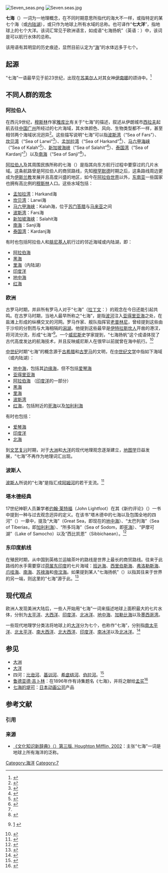 [[File:Seven_seas.png|thumb]]
[[File:Seven.seas.jpg|thumb]] 

'''七海'''（{{lang-en|'''Seven Seas'''}}）一词为一地理概念，在不同时期意思所指代的海大不一样，或指特定的某七个海（或[[内陆湖|内陆湖]]），或只作为地球上所有水域的总称。也可译作“'''七大洋'''”，指地球上的七个大洋。该词汇常见于欧洲语言，如成语“七海扬帆”（英语：{{lang|en|Sail the Seven Seas}}）中，该词是可以航行水体的总称。

该用语有其明显的历史痕迹，显然目前认定为“[[海|海]]”的水体远多于七个。

==起源==
“七海”一语最早见于前23世纪，出现在[[苏美尔人|苏美尔人]]对其女神[[伊南娜|伊南娜]]的颂诗中。<ref name="Meador">{{cite book |first=Betty De Shong, translator and editor |last=Meador |year=2001 |title=Inanna, Lady of Largest Heart: Poems of the Sumerian High| publisher=University of Texas |ISBN = 0-292-75242-3}}</ref> 

==不同人群的观念==
===阿拉伯人===
在西元9世纪，[[穆斯林|穆斯林]]作家[[雅库比|雅库比]]有关于“七海”的描述，叙述从伊朗城市[[西拉夫|西拉夫]]起航去往[[中国|中国]][[广州|广州]]所经过的七片海域，其水体颜色、风向、生物类型都不一样，甚至相邻两个海域状况迥异<ref name="Lunde">{{cite magazine |url=http://www.saudiaramcoworld.com/issue/200504/the.seas.of.sindbad.htm |title=The Seas of Sindbad |journal=Saudi Aramco World |first=Paul |last=Lunde |date=July/August 2005 |accessdate=2007-03-27 |volume=56 |issue=4 |deadurl=yes |archiveurl=https://web.archive.org/web/20070208223341/http://www.saudiaramcoworld.com/issue/200504/the.seas.of.sindbad.htm |archivedate=2007-02-08 |df= }}</ref>。这些描写说明“七海”可以指[[波斯湾|波斯湾]]（“Sea of Fars”）、[[坎贝湾|坎贝湾]]（“Sea of Larwi”<ref>{{Cite web |url=http://www.geocities.com/CollegePark/Library/9803/cowasjee/cowas9.html |title=Cowasjee Articles<!-- Bot generated title --> |accessdate=2009-10-25 |archive-date=2009-10-25 |archive-url=https://www.webcitation.org/query?url=http://www.geocities.com/CollegePark/Library/9803/cowasjee/cowas9.html&date=2009-10-25+06:59:34 |dead-url=yes }}</ref>）、[[孟加拉湾|孟加拉湾]]（“Sea of Harkand”<ref>{{Cite web |url=http://cip.cornell.edu/DPubS?service=Repository&version=1.0&verb=Disseminate&view=body&content-type=pdf_1&handle=seap.indo%2F1107010942 |title=E. Edwards McKinnon , Beyond Serandib: A Note on Lambri at the Northern Tip of Aceh<!-- Bot generated title --> |accessdate=2020-09-27 |archive-date=2012-06-17 |archive-url=https://web.archive.org/web/20120617002644/http://cip.cornell.edu/DPubS?service=Repository&version=1.0&verb=Disseminate&view=body&content-type=pdf_1&handle=seap.indo%2F1107010942 |dead-url=no }}</ref>）、[[马六甲海峡|马六甲海峡]]（“Sea of Kalah”<ref name="MALA">{{Cite web |url=http://books.google.com/books?id=rezD7rvuf9YC&printsec=frontcover |title=存档副本 |accessdate=2011-07-21 |archive-date=2014-09-22 |archive-url=https://web.archive.org/web/20140922131207/http://books.google.com/books?id=rezD7rvuf9YC&printsec=frontcover |dead-url=no }}</ref>）、[[新加坡海峡|新加坡海峡]]（“Sea of Salahit”<ref>{{Cite web |url=http://history.melayuonline.com/?a=bUwvaUpTL0lMeTRVYzY%3D=# |title=Tumasik Kingdom - Melayu Online<!-- Bot generated title --> |access-date=2011-07-21 |archive-url=https://web.archive.org/web/20090312083103/http://history.melayuonline.com/?a=bUwvaUpTL0lMeTRVYzY%3D%3D |archive-date=2009-03-12 |dead-url=yes }}</ref>）、[[泰国湾|泰国湾]]（“Sea of Kardanj”<ref name="MALA" />）以及[[南海|南海]]（“Sea of Sanji”<ref>{{Cite web |url=http://books.google.com/books?id=p5U3AAAAIAAJ&printsec=frontcover |title=存档副本 |accessdate=2011-07-21 |archive-date=2013-05-30 |archive-url=https://web.archive.org/web/20130530040649/http://books.google.com/books?id=p5U3AAAAIAAJ&printsec=frontcover |dead-url=no }}</ref>）。

[[阿拉伯人|阿拉伯人]]及其周围民族所称的七海（{{lang-ar|بحار العالم ، سبعة البحار}}）是指其向东方航行过程中要穿过的几片水域。这条航路曾是阿拉伯人的商贸路线，先知[[穆罕默德|穆罕默德]]时期之后，这条路线周边更成为[[伊斯兰教|伊斯兰教]]发展并且高度兴盛的地区，如今在[[阿拉伯世界|阿拉伯世界]]以外，[[东南亚|东南亚]]一些国家也拥有高比例的[[穆斯林|穆斯林]]人口。这些水域包括：
*[[孟加拉湾|孟加拉湾]]：Harkand海
*[[坎贝湾|坎贝湾]]：Larwi海
*[[马六甲海峡|马六甲海峡]]：Kalah海，位于[[苏门答腊|苏门答腊]]与[[马来亚|马来亚]]之间
*[[波斯湾|波斯湾]]：Fars海
*[[新加坡海峡|新加坡海峡]]：Salahit海
*[[南海|南海]]：Sanji海
*[[泰国湾|泰国湾]]：Kardanj海

有时也包括阿拉伯人和[[腓尼基人|腓尼基人]]航行过的邻近海域或内陆湖，即： 
*[[阿拉伯海|阿拉伯海]]
*[[黑海|黑海]]
*[[里海|里海]]（内陆湖）
*[[印度洋|印度洋]]
*[[地中海|地中海]]
*[[红海|红海]]

===欧洲===
古罗马时期，并非所有罗马人对于“七海”（[[拉丁文|拉丁文]]：{{lang|la|septem maria}}）的观念在今日还能引起共鸣。在古罗马时期，当地人最早所称之“七海”，是指[[波河|波河]]注入[[亚得里亚海|亚得里亚海]]之处，在盐滩上形成的纵横交叉的河网。罗马作家、舰队指挥官[[老普林尼|老普林尼]]，曾经提到这些由于沙坝的分割而与大海相隔的[[潟湖|潟湖]]。他提到这些最早是[[伊特拉斯坎文明|伊特拉斯坎人]]开凿的港汊，将河流分流，形成“七海”<ref name="Pliny">{{cite web |author=Pliny the Elder |authorlink=Pliny the Elder |title=Historia Naturalis |url=http://penelope.uchicago.edu/holland/pliny3.html |chapter= }} [http://www.mysteriousetruscans.com/eng.html] {{Wayback|url=http://www.mysteriousetruscans.com/eng.html |date=20130211154927 }}</ref>。一个[[威尼斯|威尼斯]]史学家提到，“七海扬帆”这个成语体现了古代高度发达的航海技术，并且反映威尼斯人在很早以前就曾在海中航行。<ref name="Lane">{{cite book |title=Venice, a Maritime Republic |first=Frederic Chapin |last=Lane |year=1973 |publisher=Johns Hopkins University Press |ISBN = 080181460X |url = http://books.google.com/?id=PQpU2JGJCMwC&pg=RA1-PA4&lpg=RA1-PA4&dq=%22seven+seas%22+venice |page=4}}</ref>

[[中世纪|中世纪]]时期“七海”的概念源于[[古希腊|古希腊]]和[[古罗马|古罗马]]的文明，在[[中世纪文学|中世纪文学]]中指如下海域（或内陆湖）：
* [[地中海|地中海]]，包括其[[边缘海|边缘海]]，但不包括[[爱琴海|爱琴海]]
* [[亚得里亚海|亚得里亚海]]
* [[阿拉伯海|阿拉伯海]] （[[印度洋|印度洋]]的一部分）
* [[黑海|黑海]]
* [[里海|里海]]
* [[波斯湾|波斯湾]]
* [[红海|红海]]，包括附近的[[死海|死海]]以及[[加利利海|加利利海]]

有时也包括：
* [[爱琴海|爱琴海]]
* [[印度洋|印度洋]]
* [[北海_(大西洋)|北海]]

到[[文艺复兴|文艺复兴]]时期，对于[[大洲|大洲]]和[[大洋|大洋]]的现代地理观念逐渐建立，[[地图学|地图学]]日益发展，“七海”不再作为地理词汇出现。

===波斯人===
[[波斯人|波斯人]]所说的“七海”是指汇成[[阿姆河|阿姆河]]的若干支流。<ref name="Straight Dope">{{Cite web |url=http://www.straightdope.com/mailbag/m7sea.html |title=StraightDope.com: Seven Seas |accessdate=2011-07-21 |archive-date=2008-05-13 |archive-url=https://web.archive.org/web/20080513022149/http://www.straightdope.com/mailbag/m7sea.html |dead-url=no }}</ref>

===塔木德经典===
17世纪神职人员兼学者[[约翰·莱特福|约翰·莱特福]]（John Lightfoot）在其《新约评论》（''{{lang|en|Commentary on the New Testament}}''）一书中提到一种与过去观念迥异的定义。在该书“塔木德中的七海以及包围全地的四河”（''{{lang|en|The Seven Seas according to the Talmudists, and the four Rivers compassing the Land}}''）一章中，提及“大海”（Great Sea，即现在的[[地中海|地中海]]）、“太巴列海”（Sea of Tiberias，即[[加利利海|加利利海]]）、“所多玛海”（Sea of Sodom，即[[死海|死海]]）、“萨摩可湖”（Lake of Samocho）以及“西比凯恩”（Sibbichaean）。<ref name="Lightfoot">{{cite web| url=http://philologos.org/__eb-jl/cent01.htm#four| last=Lightfoot| first=John| authorlink=| title=A Chorographical Century| chapter=| access-date=2011-07-21| archive-url=https://web.archive.org/web/20080515080119/http://philologos.org/__eb-jl/cent01.htm#four| archive-date=2008-05-15| dead-url=yes}}</ref>

===东印度航线===
在殖民时期，从中国到英格兰运输茶叶的路线是世界上最长的商贸路线。往来于此路线的水手需要穿过[[荷属东印度|荷属东印度]]的七片海域：[[班达海|班达海]]、[[西里伯斯海|西里伯斯海]]、[[弗洛勒斯海|弗洛勒斯海]]、[[爪哇海|爪哇海]]、[[南海|南海]]、[[苏禄海|苏禄海]]和[[帝汶海|帝汶海]]。如果提到某人“七海扬帆”（{{lang|en|Sail the Seven Seas}}）以指其往来于世界的另一端，则这里的“七海”源于此。<ref>{{Cite web |url=http://www.thesevenseasgroup.eu/ |title=The Seven Seas Group |accessdate=2011-07-21 |archive-date=2018-01-02 |archive-url=https://web.archive.org/web/20180102035819/http://thesevenseasgroup.eu/ |dead-url=no }}</ref>

==现代观点==
欧洲人发现美洲大陆后，一些人开始用“七海”一词来描述地球上面积最大的七片水体，分别为[[太平洋|太平洋]]、[[大西洋|大西洋]]、[[印度洋|印度洋]]、[[北冰洋|北冰洋]]、[[地中海|地中海]]、[[加勒比海|加勒比海]]以及[[墨西哥湾|墨西哥湾]]。

一些现代地理学分类法将地球上的[[洋|大洋]]分为七个，也称作“七海”，分别指[[太平洋|南太平洋]]、[[太平洋|北太平洋]]、[[大西洋|南大西洋]]、[[大西洋|北大西洋]]、[[印度洋|印度洋]]、[[南冰洋|南冰洋]]以及[[北冰洋|北冰洋]]。<ref>{{Cite web |url=http://www.worldatlas.com/aatlas/infopage/sevensea.htm |title=WorldAtlas.com: What and Where are the Seven Seas? |accessdate=2011-07-21 |archive-date=2020-02-13 |archive-url=https://web.archive.org/web/20200213005057/https://www.worldatlas.com/aatlas/infopage/sevensea.htm |dead-url=no }}</ref>

==参见==
{{Portal box|地理|欧洲}}

*[[洲|大洲]]
*[[洋|大洋]]
*四河：[[比逊河|比逊河]]、[[基训河|基训河]]、[[希底结河|希底结河]]、[[伯拉河|伯拉河]]。<ref>{{cuv|创|2|10|14}}</ref>
*[[鲁德亚德·吉卜林|鲁德亚德·吉卜林]]：在1896年作有诗集题名《七海》，并将之献给[[孟买|孟买]]<ref name="Kipling">{{cite web |url=http://ghostwolf.dyndns.org/words/authors/K/KiplingRudyard/verse/SevenSeas/ |last=Kipling |first=Rudyard |authorlink=Rudyard Kipling |title='The Seven Seas' |year=1896 |deadurl=yes |archiveurl=https://web.archive.org/web/20090312025328/http://ghostwolf.dyndns.org/words/authors/K/KiplingRudyard/verse/SevenSeas/ |archivedate=2009-03-12 |accessdate=2011-07-21 }}</ref>
*[[七海的堤可|七海的堤可]]：[[日本动画公司|日本动画公司]]产品

== 参考文献 ==
=== 引用 ===
{{reflist|2}}

=== 来源 ===
* [https://web.archive.org/web/20090314102443/http://www.bartleby.com/59/15/sevenseas.html 《文化知识新辞典》（''{{lang|en|The New Dictionary of Cultural Literacy}}''）第三版. Houghton Mifflin, 2002]：主张“七海”一词是地球上所有海洋的泛称。

[[Category:海洋|Category:海洋]]
[[Category:7|Category:7]]